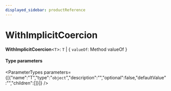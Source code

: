 ```yaml
---
displayed_sidebar: productReference
---
```



# WithImplicitCoercion

 **WithImplicitCoercion**<`T`\>: `T` \| { `valueOf`: Method valueOf  }

#### Type parameters

<ParameterTypes parameters={[{"name":"T","type":"`object`","description":"","optional":false,"defaultValue":"","children":[]}]} />
